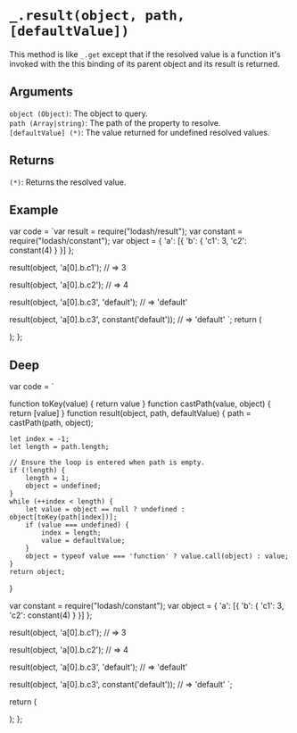 # `_.result(object, path, [defaultValue])`

This method is like `_.get` except that if the resolved value is a function it's invoked with the this binding of its parent object and its result is returned.

## Arguments

`object (Object)`: The object to query.  
`path (Array|string)`: The path of the property to resolve.   
`[defaultValue] (*)`: The value returned for undefined resolved values.   

## Returns

`(*)`: Returns the resolved value.

## Example


  var code = `var result = require("lodash/result");
var constant = require("lodash/constant");
var object = { 'a': [{ 'b': { 'c1': 3, 'c2': constant(4) } }] };
 
result(object, 'a[0].b.c1');
// => 3
 
result(object, 'a[0].b.c2');
// => 4
 
result(object, 'a[0].b.c3', 'default');
// => 'default'
 
result(object, 'a[0].b.c3', constant('default'));
// => 'default'
`;
  return (
    <div>
      <Embed source={code} />
    </div>
  );
};

<Demo />

## Deep

  var code = `

function toKey(value) {
  return value
}
function castPath(value, object) {
  return [value]
}
function result(object, path, defaultValue) {
    path = castPath(path, object);

    let index = -1;
    let length = path.length;

    // Ensure the loop is entered when path is empty.
    if (!length) {
        length = 1;
        object = undefined;
    }
    while (++index < length) {
        let value = object == null ? undefined : object[toKey(path[index])];
        if (value === undefined) {
            index = length;
            value = defaultValue;
        }
        object = typeof value === 'function' ? value.call(object) : value;
    }
    return object;
}

var constant = require("lodash/constant");
var object = { 'a': [{ 'b': { 'c1': 3, 'c2': constant(4) } }] };
 
result(object, 'a[0].b.c1');
// => 3
 
result(object, 'a[0].b.c2');
// => 4
 
result(object, 'a[0].b.c3', 'default');
// => 'default'
 
result(object, 'a[0].b.c3', constant('default'));
// => 'default'
`;

return (

<div>
  <Embed source={code} />
</div>
); 
};

<DeepDemo />
